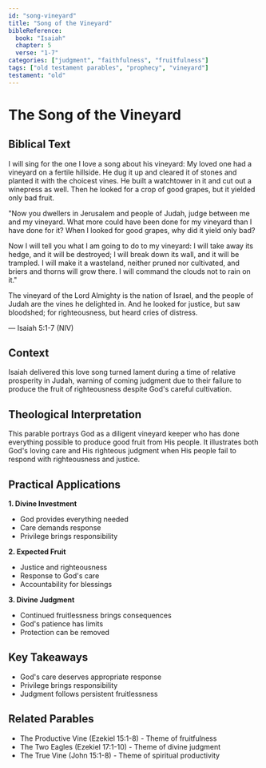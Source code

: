```yaml
---
id: "song-vineyard"
title: "Song of the Vineyard"
bibleReference:
  book: "Isaiah"
  chapter: 5
  verse: "1-7"
categories: ["judgment", "faithfulness", "fruitfulness"]
tags: ["old testament parables", "prophecy", "vineyard"]
testament: "old"
---
```


# The Song of the Vineyard

## Biblical Text

I will sing for the one I love a song about his vineyard:
My loved one had a vineyard on a fertile hillside.
He dug it up and cleared it of stones and planted it with the choicest vines.
He built a watchtower in it and cut out a winepress as well.
Then he looked for a crop of good grapes, but it yielded only bad fruit.

"Now you dwellers in Jerusalem and people of Judah,
judge between me and my vineyard.
What more could have been done for my vineyard than I have done for it?
When I looked for good grapes, why did it yield only bad?

Now I will tell you what I am going to do to my vineyard:
I will take away its hedge, and it will be destroyed;
I will break down its wall, and it will be trampled.
I will make it a wasteland, neither pruned nor cultivated,
and briers and thorns will grow there.
I will command the clouds not to rain on it."

The vineyard of the Lord Almighty is the nation of Israel,
and the people of Judah are the vines he delighted in.
And he looked for justice, but saw bloodshed;
for righteousness, but heard cries of distress.

— Isaiah 5:1-7 (NIV)

## Context

Isaiah delivered this love song turned lament during a time of relative prosperity in Judah, warning of coming judgment due to their failure to produce the fruit of righteousness despite God's careful cultivation.

## Theological Interpretation

This parable portrays God as a diligent vineyard keeper who has done everything possible to produce good fruit from His people. It illustrates both God's loving care and His righteous judgment when His people fail to respond with righteousness and justice.

## Practical Applications

**1. Divine Investment**
- God provides everything needed
- Care demands response
- Privilege brings responsibility

**2. Expected Fruit**
- Justice and righteousness
- Response to God's care
- Accountability for blessings

**3. Divine Judgment**
- Continued fruitlessness brings consequences
- God's patience has limits
- Protection can be removed

## Key Takeaways

- God's care deserves appropriate response
- Privilege brings responsibility
- Judgment follows persistent fruitlessness

## Related Parables

- The Productive Vine (Ezekiel 15:1-8) - Theme of fruitfulness
- The Two Eagles (Ezekiel 17:1-10) - Theme of divine judgment
- The True Vine (John 15:1-8) - Theme of spiritual productivity 